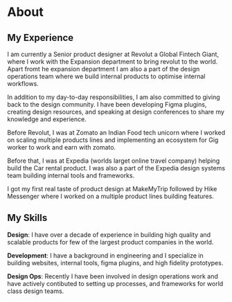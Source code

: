 
# About

## My Experience


I am currently a Senior product designer at Revolut a Global Fintech Giant, where I work with the Expansion department to bring revolut to the world. Apart fromt he expansion department I am also a part of the design operations team where we build internal products to optimise internal workflows.

In addition to my day-to-day responsibilities, I am also committed to giving back to the design community. I have been developing Figma plugins, creating design resources, and speaking at design conferences to share my knowledge and experience.

Before Revolut, I was at Zomato an Indian Food tech unicorn where I worked on scaling multiple products lines and implementing an ecosystem for Gig worker to work and earn with zomato.

Before that, I was at Expedia (worlds larget online travel company) helping build the Car rental product. I was also a part of the Expedia design systems team building internal tools and frameworks.

I got my first real taste of product design at MakeMyTrip followed by Hike Messenger where I worked on a multiple product lines building features.

## My Skills

**Design**: I have over a decade of experience in building high quality and scalable products for few of the largest product companies in the world.

**Development**: I have a background in engineering and I specialize in building websites, internal tools, figma plugins, and high fidelity prototypes.

**Design Ops**: Recently I have been involved in design operations work and have actively contibuted to setting up processes, and frameworks for world class design teams.
